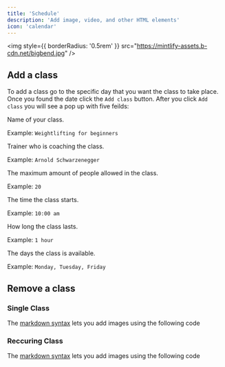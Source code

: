 ```yaml
---
title: 'Schedule'
description: 'Add image, video, and other HTML elements'
icon: 'calendar'
---
```


<img
  style={{ borderRadius: '0.5rem' }}
  src="https://mintlify-assets.b-cdn.net/bigbend.jpg"
/>

## Add a class


To add a class go to the specific day that you want the class to take place. Once you found the date click the `Add class` button. After you click `Add class` you will see a pop up with five feilds:

<ResponseField name="Class type" type="text" required>
Name of your class.

Example: `Weightlifting for beginners`

</ResponseField>

<ResponseField name="Trainer" type="option">
Trainer who is coaching the class.

Example: `Arnold Schwarzenegger`

</ResponseField>

<ResponseField name="Max capicty" type="number">
The maximum amount of people allowed in the class.

Example: `20`

</ResponseField>

<ResponseField name="Time" type="time" required>
The time the class starts.

Example: `10:00 am`

</ResponseField>

<ResponseField name="Duration" type="option" required>
How long the class lasts.

Example: `1 hour`

</ResponseField>

<ResponseField name="Reacurring class" type="option">
The days the class is available.

Example: `Monday, Tuesday, Friday`

</ResponseField>


## Remove a class

### Single Class

The [markdown syntax](https://www.markdownguide.org/basic-syntax/#images) lets you add images using the following code

### Reccuring Class

The [markdown syntax](https://www.markdownguide.org/basic-syntax/#images) lets you add images using the following code